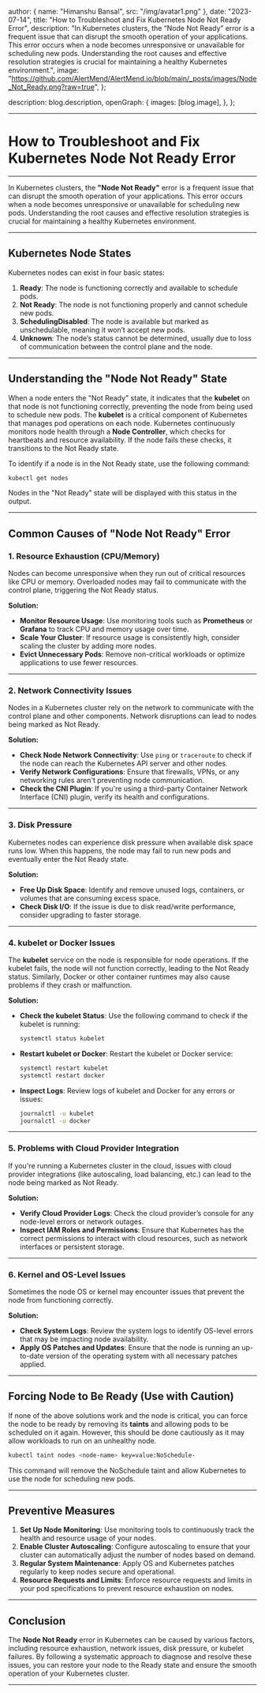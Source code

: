 
  author: { name: "Himanshu Bansal", src: "/img/avatar1.png" },
  date: "2023-07-14",
  title: "How to Troubleshoot and Fix Kubernetes Node Not Ready Error",
  description:
    "In Kubernetes clusters, the “Node Not Ready” error is a frequent issue that can disrupt the smooth operation of your applications. This error occurs when a node becomes unresponsive or unavailable for scheduling new pods. Understanding the root causes and effective resolution strategies is crucial for maintaining a healthy Kubernetes environment.",
  image:
    "https://github.com/AlertMend/AlertMend.io/blob/main/_posts/images/Node_Not_Ready.png?raw=true",
};

  description: blog.description,
  openGraph: {
    images: [blog.image],
  },
};


---
# **How to Troubleshoot and Fix Kubernetes Node Not Ready Error**
---

In Kubernetes clusters, the **"Node Not Ready"** error is a frequent issue that can disrupt the smooth operation of your applications. This error occurs when a node becomes unresponsive or unavailable for scheduling new pods. Understanding the root causes and effective resolution strategies is crucial for maintaining a healthy Kubernetes environment.

---

## **Kubernetes Node States**

Kubernetes nodes can exist in four basic states:

1. **Ready**: The node is functioning correctly and available to schedule pods.
2. **Not Ready**: The node is not functioning properly and cannot schedule new pods.
3. **SchedulingDisabled**: The node is available but marked as unschedulable, meaning it won’t accept new pods.
4. **Unknown**: The node’s status cannot be determined, usually due to loss of communication between the control plane and the node.

---

## **Understanding the "Node Not Ready" State**

When a node enters the "Not Ready" state, it indicates that the **kubelet** on that node is not functioning correctly, preventing the node from being used to schedule new pods. The **kubelet** is a critical component of Kubernetes that manages pod operations on each node. Kubernetes continuously monitors node health through a **Node Controller**, which checks for heartbeats and resource availability. If the node fails these checks, it transitions to the Not Ready state.

To identify if a node is in the Not Ready state, use the following command:

```bash
kubectl get nodes
```

Nodes in the "Not Ready" state will be displayed with this status in the output.

---

## **Common Causes of "Node Not Ready" Error**

### **1. Resource Exhaustion (CPU/Memory)**
Nodes can become unresponsive when they run out of critical resources like CPU or memory. Overloaded nodes may fail to communicate with the control plane, triggering the Not Ready status.

**Solution:**
- **Monitor Resource Usage**: Use monitoring tools such as **Prometheus** or **Grafana** to track CPU and memory usage over time.
- **Scale Your Cluster**: If resource usage is consistently high, consider scaling the cluster by adding more nodes.
- **Evict Unnecessary Pods**: Remove non-critical workloads or optimize applications to use fewer resources.

---

### **2. Network Connectivity Issues**
Nodes in a Kubernetes cluster rely on the network to communicate with the control plane and other components. Network disruptions can lead to nodes being marked as Not Ready.

**Solution:**
- **Check Node Network Connectivity**: Use `ping` or `traceroute` to check if the node can reach the Kubernetes API server and other nodes.
- **Verify Network Configurations**: Ensure that firewalls, VPNs, or any networking rules aren't preventing node communication.
- **Check the CNI Plugin**: If you're using a third-party Container Network Interface (CNI) plugin, verify its health and configurations.

---

### **3. Disk Pressure**
Kubernetes nodes can experience disk pressure when available disk space runs low. When this happens, the node may fail to run new pods and eventually enter the Not Ready state.

**Solution:**
- **Free Up Disk Space**: Identify and remove unused logs, containers, or volumes that are consuming excess space.
- **Check Disk I/O**: If the issue is due to disk read/write performance, consider upgrading to faster storage.

---

### **4. kubelet or Docker Issues**
The **kubelet** service on the node is responsible for node operations. If the kubelet fails, the node will not function correctly, leading to the Not Ready status. Similarly, Docker or other container runtimes may also cause problems if they crash or malfunction.

**Solution:**
- **Check the kubelet Status**: Use the following command to check if the kubelet is running:
  ```bash
  systemctl status kubelet
  ```
- **Restart kubelet or Docker**: Restart the kubelet or Docker service:
  ```bash
  systemctl restart kubelet
  systemctl restart docker
  ```

- **Inspect Logs**: Review logs of kubelet and Docker for any errors or issues:
  ```bash
  journalctl -u kubelet
  journalctl -u docker
  ```

---

### **5. Problems with Cloud Provider Integration**
If you're running a Kubernetes cluster in the cloud, issues with cloud provider integrations (like autoscaling, load balancing, etc.) can lead to the node being marked as Not Ready.

**Solution:**
- **Verify Cloud Provider Logs**: Check the cloud provider’s console for any node-level errors or network outages.
- **Inspect IAM Roles and Permissions**: Ensure that Kubernetes has the correct permissions to interact with cloud resources, such as network interfaces or persistent storage.

---

### **6. Kernel and OS-Level Issues**
Sometimes the node OS or kernel may encounter issues that prevent the node from functioning correctly.

**Solution:**
- **Check System Logs**: Review the system logs to identify OS-level errors that may be impacting node availability.
- **Apply OS Patches and Updates**: Ensure that the node is running an up-to-date version of the operating system with all necessary patches applied.

---

## **Forcing Node to Be Ready (Use with Caution)**

If none of the above solutions work and the node is critical, you can force the node to be ready by removing its **taints** and allowing pods to be scheduled on it again. However, this should be done cautiously as it may allow workloads to run on an unhealthy node.

```bash
kubectl taint nodes <node-name> key=value:NoSchedule-
```

This command will remove the NoSchedule taint and allow Kubernetes to use the node for scheduling new pods.

---

## **Preventive Measures**

1. **Set Up Node Monitoring**: Use monitoring tools to continuously track the health and resource usage of your nodes.
2. **Enable Cluster Autoscaling**: Configure autoscaling to ensure that your cluster can automatically adjust the number of nodes based on demand.
3. **Regular System Maintenance**: Apply OS and Kubernetes patches regularly to keep nodes secure and operational.
4. **Resource Requests and Limits**: Enforce resource requests and limits in your pod specifications to prevent resource exhaustion on nodes.

---

## **Conclusion**

The **Node Not Ready** error in Kubernetes can be caused by various factors, including resource exhaustion, network issues, disk pressure, or kubelet failures. By following a systematic approach to diagnose and resolve these issues, you can restore your node to the Ready state and ensure the smooth operation of your Kubernetes cluster.


---
